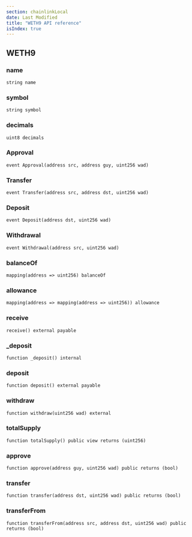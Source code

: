 ```yaml
---
section: chainlinkLocal
date: Last Modified
title: "WETH9 API reference"
isIndex: true
---
```


## WETH9

### name

```solidity
string name
```

### symbol

```solidity
string symbol
```

### decimals

```solidity
uint8 decimals
```

### Approval

```solidity
event Approval(address src, address guy, uint256 wad)
```

### Transfer

```solidity
event Transfer(address src, address dst, uint256 wad)
```

### Deposit

```solidity
event Deposit(address dst, uint256 wad)
```

### Withdrawal

```solidity
event Withdrawal(address src, uint256 wad)
```

### balanceOf

```solidity
mapping(address => uint256) balanceOf
```

### allowance

```solidity
mapping(address => mapping(address => uint256)) allowance
```

### receive

```solidity
receive() external payable
```

### \_deposit

```solidity
function _deposit() internal
```

### deposit

```solidity
function deposit() external payable
```

### withdraw

```solidity
function withdraw(uint256 wad) external
```

### totalSupply

```solidity
function totalSupply() public view returns (uint256)
```

### approve

```solidity
function approve(address guy, uint256 wad) public returns (bool)
```

### transfer

```solidity
function transfer(address dst, uint256 wad) public returns (bool)
```

### transferFrom

```solidity
function transferFrom(address src, address dst, uint256 wad) public returns (bool)
```
